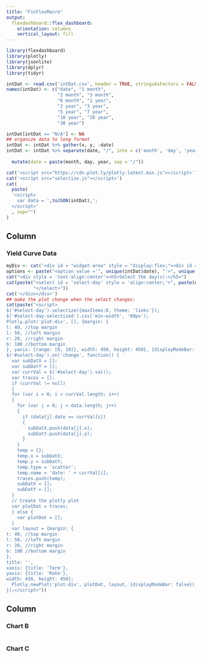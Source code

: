```yaml
---
title: "FinFlexMacro"
output: 
  flexdashboard::flex_dashboard:
    orientation: columns
    vertical_layout: fill
---
```


```r
library(flexdashboard)
library(plotly)
library(jsonlite)
library(dplyr)
library(tidyr)
```

```r
intDat <- read.csv('intDat.csv', header = TRUE, stringsAsFactors = FALSE)
names(intDat) <- c("date", "1 month",
                   "2 month", "3 month",
                   "6 month", "1 year",
                   "2 year", "3 year",
                   "5 year", "7 year",
                   "10 year", "20 year",
                   "30 year")

intDat[intDat == "N/A"] <- NA
## organize data to long format
intDat <- intDat %>% gather(x, y, -date)
intDat <- intDat %>% separate(date, "/", into = c('month', 'day', 'year'), remove = FALSE) %>% mutate(year = ifelse(as.numeric(year) <= 19, paste("20", year, sep = ""),
                                                                                                                    paste("19", year, sep = ""))) %>%
  mutate(date = paste(month, day, year, sep = "/"))
```

```r
cat('<script src="https://cdn.plot.ly/plotly-latest.min.js"></script>')
cat('<script src="selectize.js"></script>')
cat(
  paste(
  '<script>
    var data = ',toJSON(intDat),';
  </script>'
  , sep="")
)
```


Column {data-width=650}
-----------------------------------------------------------------------

### Yield Curve Data

```r
myDiv <- cat('<div id = "widget-area" style = "display:flex;"><div id = "plot-div" style="width:80%; height:400px;"></div>')
options <- paste("<option value ='", unique(intDat$date), "'>", unique(intDat$date), "</option>", sep = "")
cat("<div style = 'text-align:center'><h5>Select the day(s):</h5>")
cat(paste("<select id = 'select-day' style = 'align:center;'>", paste(options, collapse = ""),
          "</select>"))
cat('</div></div>')
## make the plot change when the select changes:
cat(paste("<script>
$('#select-day').selectize({maxItems:8, theme: 'links'});
$('#select-day-selectized').css('min-width', '60px');
Plotly.plot('plot-div', [], {margin: {
t: 40, //top margin
l: 50, //left margin
r: 20, //right margin
b: 100 //bottom margin
}, yaxis: {range: [0, 10]}, width: 450, height: 450}, {displayModeBar: false});
$('#select-day').on('change', function() {
  var subDatX = [];
  var subDatY = [];
  var currVal = $('#select-day').val();
  var traces = [];
  if (currVal != null)
  {
  for (var i = 0; i < currVal.length; i++)
  {
    for (var j = 0; j < data.length; j++)
    {
      if (data[j].date == currVal[i])
      {
        subDatX.push(data[j].x);
        subDatY.push(data[j].y);
      }
    }
    temp = {};
    temp.x = subDatX;
    temp.y = subDatY;
    temp.type = 'scatter';
    temp.name = 'date: ' + currVal[i];
    traces.push(temp);
    subDatX = [];
    subDatY = [];
  }
  // Create the plotly plot
  var plotDat = traces;
  } else {
    var plotDat = [];
  }
  var layout = {margin: {
t: 40, //top margin
l: 50, //left margin
r: 20, //right margin
b: 100 //bottom margin
},
title: '',
xaxis: {title: 'Term'},
yaxis: {title: 'Rate'},
width: 450, height: 450};
  Plotly.newPlot('plot-div', plotDat, layout, {displayModeBar: false});
});</script>"))

```


Column {data-width=350}
-----------------------------------------------------------------------

### Chart B

```r

```

### Chart C

```r

```


